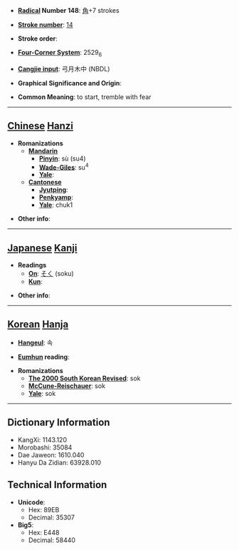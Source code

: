 * '''[[Wiktionary:Chinese radical index| Radical]] Number 148''': [[Wiktionary:Chinese radical index 角|角]]+7 strokes

* '''[[Wiktionary:Chinese total strokes index|Stroke number]]''': [[Wiktionary:Chinese total strokes index 14|14]]

* '''Stroke order''': 

* '''[[Wiktionary:Chinese four corner index|Four-Corner System]]''': 2529<sub>6</sub>

* '''[[Wiktionary:Chinese Cangjie index|Cangjie input]]''': 弓月木中 (NBDL)

* '''Graphical Significance and Origin''': 

* '''Common Meaning''': to start, tremble with fear

----

== [[Chinese]] [[Hanzi]] ==

* '''Romanizations'''
** '''[[Mandarin]]'''
*** '''[[Pinyin]]''': sù (su4)
*** '''[[Wade-Giles]]''': su<sup>4</sup>
*** '''[[Yale]]''': 
** '''[[Cantonese]]'''
*** '''[[Jyutping]]''':
*** '''[[Penkyamp]]''': 
*** '''[[Yale]]''': chuk1

* '''Other info''': 

----

== [[Japanese]] [[Kanji]] ==

* '''Readings'''
** '''[[On]]''': [[そく]] (soku)
** '''[[Kun]]''': 

* '''Other info''':  

----

== [[Korean]] [[Hanja]] ==

* '''[[Hangeul]]''': 속

* '''[[Eumhun]] reading''': 

* '''Romanizations'''
** '''[[The 2000 South Korean Revised Romanization|The 2000 South Korean Revised]]''': sok
** '''[[McCune-Reischauer]]''': sok
** '''[[Yale]]''': sok

----

== Dictionary Information ==

* KangXi: 1143.120
* Morobashi: 35084
* Dae Jaweon: 1610.040
* Hanyu Da Zidian: 63928.010

== Technical Information ==

* '''Unicode''':
** Hex: 89EB
** Decimal: 35307
* '''Big5''':
** Hex: E448
** Decimal: 58440